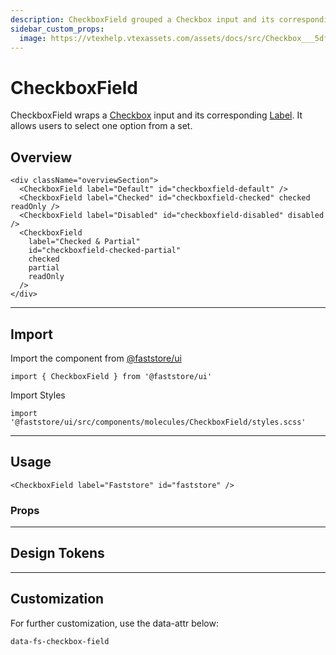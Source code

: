 ```yaml
---
description: CheckboxField grouped a Checkbox input and its corresponding Label.
sidebar_custom_props:
  image: https://vtexhelp.vtexassets.com/assets/docs/src/Checkbox___5dfb3d931c093ee7ebfac8bc388e68b5.png
---
```



# CheckboxField

CheckboxField wraps a [Checkbox](/reference/ui/atoms/Checkbox) input and its corresponding [Label](/reference/ui/atoms/Label). It allows users to select one option from a set.

## Overview

```tsx live
<div className="overviewSection">
  <CheckboxField label="Default" id="checkboxfield-default" />
  <CheckboxField label="Checked" id="checkboxfield-checked" checked readOnly />
  <CheckboxField label="Disabled" id="checkboxfield-disabled" disabled />
  <CheckboxField
    label="Checked & Partial"
    id="checkboxfield-checked-partial"
    checked
    partial
    readOnly
  />
</div>
```

---

## Import

Import the component from <a href="https://www.faststore.dev/reference/ui/get-started-faststore-ui">@faststore/ui</a>

```tsx
import { CheckboxField } from '@faststore/ui'
```

Import Styles

```tsx
import '@faststore/ui/src/components/molecules/CheckboxField/styles.scss'
```

---

## Usage

```tsx live
<CheckboxField label="Faststore" id="faststore" />
```

### Props

<PropsSection name="CheckboxField" />

---

## Design Tokens

<TokenTable>
  <TokenRow
    token="--fs-checkbox-field-gap"
    value="var(--fs-checkbox-field-gap)"
  />
</TokenTable>

---

## Customization

For further customization, use the data-attr below:

`data-fs-checkbox-field`
